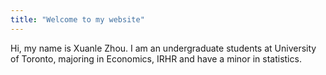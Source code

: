 ```yaml
---
title: "Welcome to my website"
---
```

Hi, my name is Xuanle Zhou. I am an undergraduate students at University of Toronto, majoring in Economics, IRHR and have a minor in statistics. 